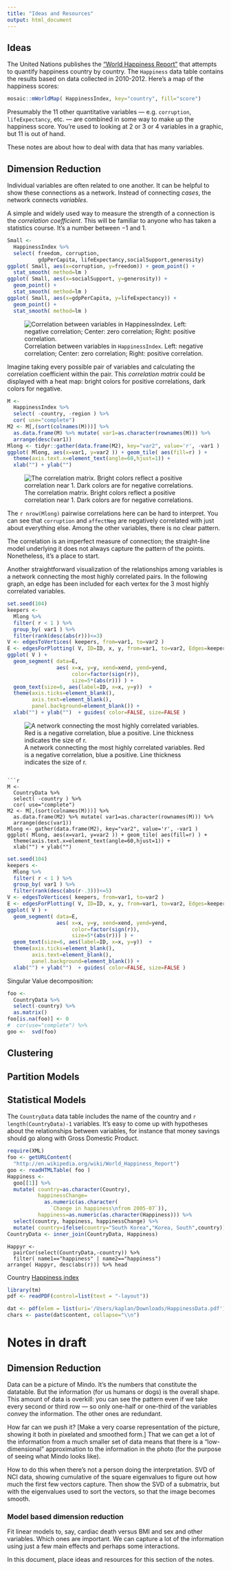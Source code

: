 ```yaml
---
title: "Ideas and Resources"
output: html_document
---
```



## Ideas

The United Nations publishes the ["World Happiness Report"](http://en.wikipedia.org/wiki/World_Happiness_Report) that attempts to quantify happiness country by country.  The `Happiness` data table contains the results based on data collected in 2010-2012.  Here's a map of the happiness scores:
```r
mosaic::mWorldMap( HappinessIndex, key="country", fill="score")
```

Presumably the 11 other quantitative variables --- e.g. `corruption`, `lifeExpectancy`, etc. --- are combined in some way to make up the happiness score.  You're used to looking at 2 or 3 or 4 variables in a graphic, but 11 is out of hand.

These notes are about how to deal with data that has many variables.

## Dimension Reduction

Individual variables are often related to one another.  It can be helpful to show these connections as a network.  Instead of connecting *cases*, the network connects *variables*.

A simple and widely used way to measure the strength of a connection is the *correlation coefficient*.  This will be familiar to anyone who has taken a statistics course. It's a number between $-1$ and $1$.

```r
Small <- 
  HappinessIndex %>% 
  select( freedom, corruption, 
          gdpPerCapita, lifeExpectancy,socialSupport,generosity) 
ggplot( Small, aes(x=corruption, y=freedom)) + geom_point() +
  stat_smooth( method=lm )
ggplot( Small, aes(x=socialSupport, y=generosity)) + 
  geom_point() +
  stat_smooth( method=lm )
ggplot( Small, aes(x=gdpPerCapita, y=lifeExpectancy)) + 
  geom_point() +
  stat_smooth( method=lm )
```

![Correlation between variables in `HappinessIndex`.  Left: negative correlation; Center: zero correlation; Right: positive correlation.](blank.png)


Imagine taking every possible pair of variables and calculating the correlation coefficient within the pair.  This *correlation matrix* could be displayed with a heat map: bright colors for positive correlations, dark colors for negative.


```r
M <-
  HappinessIndex %>%
  select( -country, -region ) %>%
  cor( use="complete")
M2 <- M[,(sort(colnames(M)))] %>% 
  as.data.frame(M) %>% mutate( var1=as.character(rownames(M))) %>%
  arrange(desc(var1))
Mlong <- tidyr::gather(data.frame(M2), key="var2", value='r', -var1 ) 
ggplot( Mlong, aes(x=var1, y=var2 )) + geom_tile( aes(fill=r) ) +
  theme(axis.text.x=element_text(angle=60,hjust=1)) +
  xlab("") + ylab("")
```

![The correlation matrix.  Bright colors reflect a positive correlation near 1.  Dark colors are for negative correlations.](blank.png)

The `r nrow(Mlong)` pairwise correlations here can be hard to interpret.  You can see that `corruption` and `affectNeg` are negatively correlated with just about everything else.  Among the other variables, there is no clear pattern.

The correlation is an imperfect measure of connection; the straight-line model underlying it does not always capture the pattern of the points.  Nonetheless, it's a place to start.

Another straightforward visualization of the relationships among variables is a network connecting the most highly correlated pairs.  In the following graph, an edge has been included for each vertex for the 3 most highly correlated variables.

```r
set.seed(104)
keepers <- 
  Mlong %>% 
  filter( r < 1 ) %>% 
  group_by( var1 ) %>%
  filter(rank(desc(abs(r)))<=3)
V <- edgesToVertices( keepers, from=var1, to=var2 )
E <- edgesForPlotting( V, ID=ID, x, y, from=var1, to=var2, Edges=keepers)
ggplot( V ) + 
  geom_segment( data=E, 
                aes( x=x, y=y, xend=xend, yend=yend,
                     color=factor(sign(r)),
                     size=5*(abs(r))) ) +
  geom_text(size=6, aes(label=ID, x=x, y=y))  + 
  theme(axis.ticks=element_blank(),      
        axis.text=element_blank(), 
        panel.background=element_blank()) +
  xlab("") + ylab("")  + guides( color=FALSE, size=FALSE )
```

![A network connecting the most highly correlated variables.  Red is a negative correlation, blue a positive.  Line thickness indicates the size of r.](blank.png)
```

```r
M <-
  CountryData %>%
  select( -country ) %>%
  cor( use="complete")
M2 <- M[,(sort(colnames(M)))] %>% 
  as.data.frame(M2) %>% mutate( var1=as.character(rownames(M))) %>%
  arrange(desc(var1))
Mlong <- gather(data.frame(M2), key="var2", value='r', -var1 ) 
ggplot( Mlong, aes(x=var1, y=var2 )) + geom_tile( aes(fill=r) ) +
  theme(axis.text.x=element_text(angle=60,hjust=1)) +
  xlab("") + ylab("")
```


```r
set.seed(104)
keepers <- 
  Mlong %>% 
  filter( r < 1 ) %>% 
  group_by( var1 ) %>%
  filter(rank(desc(abs(r-.3)))<=5)
V <- edgesToVertices( keepers, from=var1, to=var2 )
E <- edgesForPlotting( V, ID=ID, x, y, from=var1, to=var2, Edges=keepers)
ggplot( V ) + 
  geom_segment( data=E, 
                aes( x=x, y=y, xend=xend, yend=yend,
                     color=factor(sign(r)),
                     size=5*(abs(r))) ) +
  geom_text(size=6, aes(label=ID, x=x, y=y))  + 
  theme(axis.ticks=element_blank(),      
        axis.text=element_blank(), 
        panel.background=element_blank()) +
  xlab("") + ylab("")  + guides( color=FALSE, size=FALSE )
```

Singular Value decomposition:
```r
foo <- 
  CountryData %>% 
  select(-country) %>% 
  as.matrix()
foo[is.na(foo)] <- 0
#  cor(use="complete") %>% 
goo <-  svd(foo) 
```
## Clustering

## Partition Models

## Statistical Models

The `CountryData` data table includes the name of the country and `r length(CountryData)-1` variables.  It's easy to come up with hypotheses about the relationships between variables, for instance that money savings should go along with Gross Domestic Product.

```r
require(XML)
foo <- getURLContent(
  "http://en.wikipedia.org/wiki/World_Happiness_Report")
goo <- readHTMLTable( foo )
Happiness <-
  goo[[1]] %>% 
  mutate( country=as.character(Country),
          happinessChange=
            as.numeric(as.character(
              `Change in happiness\nfrom 2005-07`)), 
          happiness=as.numeric(as.character(Happiness))) %>% 
  select(country, happiness, happinessChange) %>%
  mutate( country=ifelse(country="South Korea","Korea, South",country))
CountryData <- inner_join(CountryData, Happiness)
```

```
Happyr <- 
  pairCor(select(CountryData,-country)) %>% 
  filter( name1=="happiness" | name2=="happiness")
arrange( Happyr, desc(abs(r))) %>% head
```

Country [Happiness index](http://en.wikipedia.org/wiki/World_Happiness_Report)
 
```r
library(tm)
pdf <- readPDF(control=list(text = "-layout"))

dat <- pdf(elem = list(uri='/Users/kaplan/Downloads/HappinessData.pdf'), language='en', id='id1')
chars <- paste(dat$content, collapse="\\n")
```
 
# Notes in draft

## Dimension Reduction

Data can be a picture of Mindo.  It's the numbers that constitute the datatable.  But the information (for us humans or dogs) is the overall shape.  This amount of data is overkill: you can see the pattern even if we take every second or third row --- so only one-half or one-third of the variables convey the information.  The other ones are redundant.  

How far can we push it?  [Make a very coarse representation of the picture, showing it both in pixelated and smoothed form.]  That we can get a lot of the information from a much smaller set of data means that there is a "low-dimensional" approximation to the information in the photo (for the purpose of seeing what Mindo looks like).

How to do this when there's not a person doing the interpretation.  SVD of NCI data, showing cumulative of the square eigenvalues to figure out how much the first few vectors capture.  Then show the SVD of a submatrix, but with the eigenvalues used to sort the vectors, so that the image becomes smooth.

### Model based dimension reduction

Fit linear models to, say, cardiac death versus BMI and sex and other variables.  Which ones are important.  We can capture a lot of the information using just a few main effects and perhaps some interactions.


In this document, place ideas and resources for this section of the notes. 
